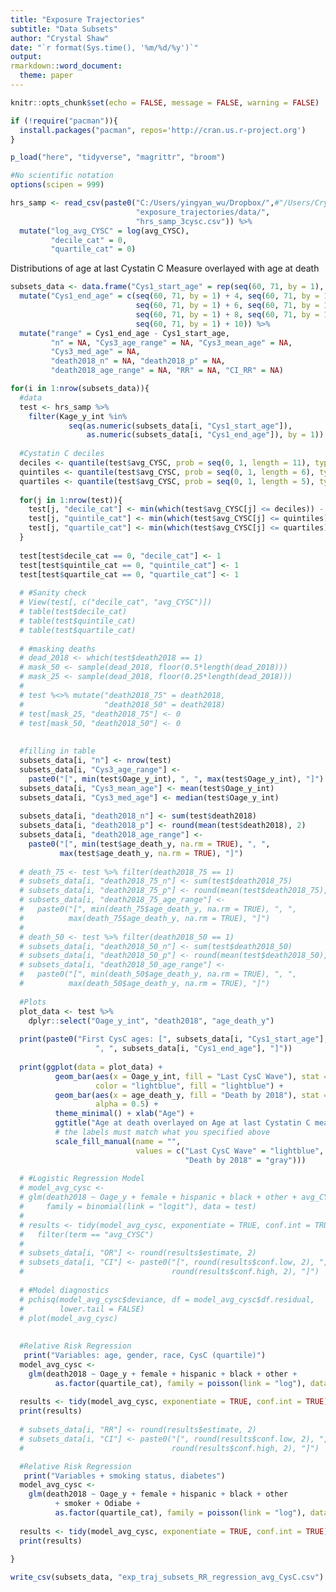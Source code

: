 ```yaml
---
title: "Exposure Trajectories"
subtitle: "Data Subsets"
author: "Crystal Shaw"
date: "`r format(Sys.time(), '%m/%d/%y')`"
output: 
rmarkdown::word_document:
  theme: paper
---
```


```r
knitr::opts_chunk$set(echo = FALSE, message = FALSE, warning = FALSE)
```

```r
if (!require("pacman")){
  install.packages("pacman", repos='http://cran.us.r-project.org')
}

p_load("here", "tidyverse", "magrittr", "broom")

#No scientific notation
options(scipen = 999)
```

```r
hrs_samp <- read_csv(paste0("C:/Users/yingyan_wu/Dropbox/",#"/Users/CrystalShaw/Dropbox/Projects/"
                            "exposure_trajectories/data/",
                            "hrs_samp_3cysc.csv")) %>% 
  mutate("log_avg_CYSC" = log(avg_CYSC), 
         "decile_cat" = 0, 
         "quartile_cat" = 0)
```
Distributions of age at last Cystatin C Measure overlayed with age at death

```r
subsets_data <- data.frame("Cys1_start_age" = rep(seq(60, 71, by = 1), 7)) %>% 
  mutate("Cys1_end_age" = c(seq(60, 71, by = 1) + 4, seq(60, 71, by = 1) + 5, 
                            seq(60, 71, by = 1) + 6, seq(60, 71, by = 1) + 7, 
                            seq(60, 71, by = 1) + 8, seq(60, 71, by = 1) + 9, 
                            seq(60, 71, by = 1) + 10)) %>% 
  mutate("range" = Cys1_end_age - Cys1_start_age, 
         "n" = NA, "Cys3_age_range" = NA, "Cys3_mean_age" = NA, 
         "Cys3_med_age" = NA, 
         "death2018_n" = NA, "death2018_p" = NA, 
         "death2018_age_range" = NA, "RR" = NA, "CI_RR" = NA)

for(i in 1:nrow(subsets_data)){
  #data
  test <- hrs_samp %>% 
    filter(Kage_y_int %in% 
             seq(as.numeric(subsets_data[i, "Cys1_start_age"]), 
                 as.numeric(subsets_data[i, "Cys1_end_age"]), by = 1))
  
  #Cystatin C deciles
  deciles <- quantile(test$avg_CYSC, prob = seq(0, 1, length = 11), type = 5)
  quintiles <- quantile(test$avg_CYSC, prob = seq(0, 1, length = 6), type = 5)
  quartiles <- quantile(test$avg_CYSC, prob = seq(0, 1, length = 5), type = 5)
  
  for(j in 1:nrow(test)){
    test[j, "decile_cat"] <- min(which(test$avg_CYSC[j] <= deciles)) - 1
    test[j, "quintile_cat"] <- min(which(test$avg_CYSC[j] <= quintiles)) - 1
    test[j, "quartile_cat"] <- min(which(test$avg_CYSC[j] <= quartiles)) - 1
  }
  
  test[test$decile_cat == 0, "decile_cat"] <- 1
  test[test$quintile_cat == 0, "quintile_cat"] <- 1
  test[test$quartile_cat == 0, "quartile_cat"] <- 1
  
  # #Sanity check
  # View(test[, c("decile_cat", "avg_CYSC")])
  # table(test$decile_cat)
  # table(test$quintile_cat)
  # table(test$quartile_cat)
  
  # #masking deaths
  # dead_2018 <- which(test$death2018 == 1)
  # mask_50 <- sample(dead_2018, floor(0.5*length(dead_2018)))
  # mask_25 <- sample(dead_2018, floor(0.25*length(dead_2018)))
  # 
  # test %<>% mutate("death2018_75" = death2018, 
  #                  "death2018_50" = death2018)
  # test[mask_25, "death2018_75"] <- 0
  # test[mask_50, "death2018_50"] <- 0
  
  
  #filling in table
  subsets_data[i, "n"] <- nrow(test)
  subsets_data[i, "Cys3_age_range"] <- 
    paste0("[", min(test$Oage_y_int), ", ", max(test$Oage_y_int), "]")
  subsets_data[i, "Cys3_mean_age"] <- mean(test$Oage_y_int)
  subsets_data[i, "Cys3_med_age"] <- median(test$Oage_y_int)
  
  subsets_data[i, "death2018_n"] <- sum(test$death2018)
  subsets_data[i, "death2018_p"] <- round(mean(test$death2018), 2)
  subsets_data[i, "death2018_age_range"] <- 
    paste0("[", min(test$age_death_y, na.rm = TRUE), ", ", 
           max(test$age_death_y, na.rm = TRUE), "]")
  
  # death_75 <- test %>% filter(death2018_75 == 1)
  # subsets_data[i, "death2018_75_n"] <- sum(test$death2018_75)
  # subsets_data[i, "death2018_75_p"] <- round(mean(test$death2018_75), 2)
  # subsets_data[i, "death2018_75_age_range"] <- 
  #   paste0("[", min(death_75$age_death_y, na.rm = TRUE), ", ", 
  #          max(death_75$age_death_y, na.rm = TRUE), "]")
  # 
  # death_50 <- test %>% filter(death2018_50 == 1)
  # subsets_data[i, "death2018_50_n"] <- sum(test$death2018_50)
  # subsets_data[i, "death2018_50_p"] <- round(mean(test$death2018_50), 2)
  # subsets_data[i, "death2018_50_age_range"] <- 
  #   paste0("[", min(death_50$age_death_y, na.rm = TRUE), ", ", 
  #          max(death_50$age_death_y, na.rm = TRUE), "]")
  
  #Plots
  plot_data <- test %>% 
    dplyr::select("Oage_y_int", "death2018", "age_death_y")
  
  print(paste0("First CysC ages: [", subsets_data[i, "Cys1_start_age"], 
                   ", ", subsets_data[i, "Cys1_end_age"], "]"))  
  
  print(ggplot(data = plot_data) + 
          geom_bar(aes(x = Oage_y_int, fill = "Last CysC Wave"), stat = "count", 
                   color = "lightblue", fill = "lightblue") + 
          geom_bar(aes(x = age_death_y, fill = "Death by 2018"), stat = "count", 
                   alpha = 0.5) +
          theme_minimal() + xlab("Age") + 
          ggtitle("Age at death overlayed on Age at last Cystatin C measure") +
          # the labels must match what you specified above
          scale_fill_manual(name = "", 
                            values = c("Last CysC Wave" = "lightblue", 
                                       "Death by 2018" = "gray")))
  
  # #Logistic Regression Model
  # model_avg_cysc <-
  # glm(death2018 ~ Oage_y + female + hispanic + black + other + avg_CYSC,
  #     family = binomial(link = "logit"), data = test)
  # 
  # results <- tidy(model_avg_cysc, exponentiate = TRUE, conf.int = TRUE) %>%
  #   filter(term == "avg_CYSC")
  # 
  # subsets_data[i, "OR"] <- round(results$estimate, 2)
  # subsets_data[i, "CI"] <- paste0("[", round(results$conf.low, 2), ", ", 
  #                                 round(results$conf.high, 2), "]")
  
  # #Model diagnostics
  # pchisq(model_avg_cysc$deviance, df = model_avg_cysc$df.residual,
  #        lower.tail = FALSE)
  # plot(model_avg_cysc)
  
  
  #Relative Risk Regression
   print("Variables: age, gender, race, CysC (quartile)")  
  model_avg_cysc <-
    glm(death2018 ~ Oage_y + female + hispanic + black + other + 
          as.factor(quartile_cat), family = poisson(link = "log"), data = test)
  
  results <- tidy(model_avg_cysc, exponentiate = TRUE, conf.int = TRUE) 
  print(results)
  
  # subsets_data[i, "RR"] <- round(results$estimate, 2)
  # subsets_data[i, "CI"] <- paste0("[", round(results$conf.low, 2), ", ",
  #                                 round(results$conf.high, 2), "]")

  #Relative Risk Regression
   print("Variables + smoking status, diabetes")  
  model_avg_cysc <-
    glm(death2018 ~ Oage_y + female + hispanic + black + other 
          + smoker + Odiabe + 
          as.factor(quartile_cat), family = poisson(link = "log"), data = test)
  
  results <- tidy(model_avg_cysc, exponentiate = TRUE, conf.int = TRUE) 
  print(results)
  
}

write_csv(subsets_data, "exp_traj_subsets_RR_regression_avg_CysC.csv")            
```